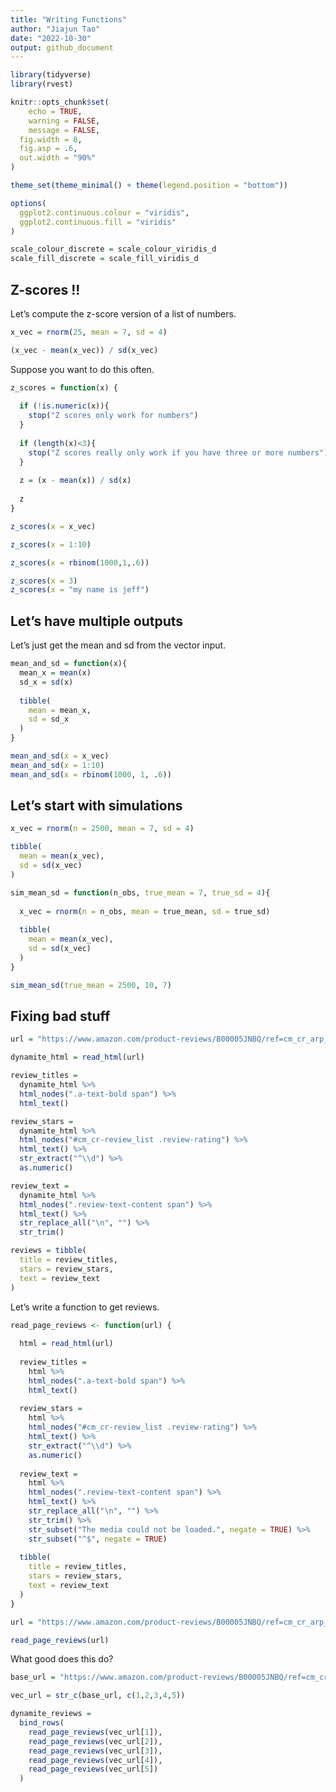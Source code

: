 ```yaml
---
title: "Writing Functions"
author: "Jiajun Tao"
date: "2022-10-30"
output: github_document
---
```


```r
library(tidyverse)
library(rvest)

knitr::opts_chunk$set(
	echo = TRUE,
	warning = FALSE,
	message = FALSE,
  fig.width = 8,
  fig.asp = .6,
  out.width = "90%"
)

theme_set(theme_minimal() + theme(legend.position = "bottom"))

options(
  ggplot2.continuous.colour = "viridis",
  ggplot2.continuous.fill = "viridis"
)

scale_colour_discrete = scale_colour_viridis_d
scale_fill_discrete = scale_fill_viridis_d
```


## Z-scores !!

Let's compute the z-score version of a list of numbers.

```r
x_vec = rnorm(25, mean = 7, sd = 4)

(x_vec - mean(x_vec)) / sd(x_vec)
```


Suppose you want to do this often.

```r
z_scores = function(x) {
  
  if (!is.numeric(x)){
    stop("Z scores only work for numbers")
  }
  
  if (length(x)<3){
    stop("Z scores really only work if you have three or more numbers")
  }
  
  z = (x - mean(x)) / sd(x)
  
  z
}
```

```r
z_scores(x = x_vec)

z_scores(x = 1:10)

z_scores(x = rbinom(1000,1,.6))

z_scores(x = 3)
z_scores(x = "my name is jeff")
```

## Let's have multiple outputs

Let's just get the mean and sd from the vector input.

```r
mean_and_sd = function(x){
  mean_x = mean(x)
  sd_x = sd(x)
  
  tibble(
    mean = mean_x,
    sd = sd_x
  )
}
```

```r
mean_and_sd(x = x_vec)
mean_and_sd(x = 1:10)
mean_and_sd(x = rbinom(1000, 1, .6))
```


## Let's start with simulations

```r
x_vec = rnorm(n = 2500, mean = 7, sd = 4)

tibble(
  mean = mean(x_vec),
  sd = sd(x_vec)
)
```


```r
sim_mean_sd = function(n_obs, true_mean = 7, true_sd = 4){
  
  x_vec = rnorm(n = n_obs, mean = true_mean, sd = true_sd)
  
  tibble(
    mean = mean(x_vec),
    sd = sd(x_vec)
  )
}
```


```r
sim_mean_sd(true_mean = 2500, 10, 7)
```


## Fixing bad stuff

```r
url = "https://www.amazon.com/product-reviews/B00005JNBQ/ref=cm_cr_arp_d_viewopt_rvwer?ie=UTF8&reviewerType=avp_only_reviews&sortBy=recent&pageNumber=1"

dynamite_html = read_html(url)

review_titles = 
  dynamite_html %>%
  html_nodes(".a-text-bold span") %>%
  html_text()

review_stars = 
  dynamite_html %>%
  html_nodes("#cm_cr-review_list .review-rating") %>%
  html_text() %>%
  str_extract("^\\d") %>%
  as.numeric()

review_text = 
  dynamite_html %>%
  html_nodes(".review-text-content span") %>%
  html_text() %>% 
  str_replace_all("\n", "") %>% 
  str_trim()

reviews = tibble(
  title = review_titles,
  stars = review_stars,
  text = review_text
)
```


Let's write a function to get reviews.

```r
read_page_reviews <- function(url) {
  
  html = read_html(url)
  
  review_titles = 
    html %>%
    html_nodes(".a-text-bold span") %>%
    html_text()
  
  review_stars = 
    html %>%
    html_nodes("#cm_cr-review_list .review-rating") %>%
    html_text() %>%
    str_extract("^\\d") %>%
    as.numeric()
  
  review_text = 
    html %>%
    html_nodes(".review-text-content span") %>%
    html_text() %>% 
    str_replace_all("\n", "") %>% 
    str_trim() %>% 
    str_subset("The media could not be loaded.", negate = TRUE) %>% 
    str_subset("^$", negate = TRUE)
  
  tibble(
    title = review_titles,
    stars = review_stars,
    text = review_text
  )
}
```



```r
url = "https://www.amazon.com/product-reviews/B00005JNBQ/ref=cm_cr_arp_d_viewopt_rvwer?ie=UTF8&reviewerType=avp_only_reviews&sortBy=recent&pageNumber=2"

read_page_reviews(url)
```

What good does this do?

```r
base_url = "https://www.amazon.com/product-reviews/B00005JNBQ/ref=cm_cr_arp_d_viewopt_rvwer?ie=UTF8&reviewerType=avp_only_reviews&sortBy=recent&pageNumber="

vec_url = str_c(base_url, c(1,2,3,4,5))

dynamite_reviews =
  bind_rows(
    read_page_reviews(vec_url[1]),
    read_page_reviews(vec_url[2]),
    read_page_reviews(vec_url[3]),
    read_page_reviews(vec_url[4]),
    read_page_reviews(vec_url[5])
  )
```

